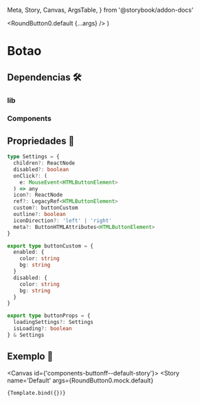   Meta,
  Story,
  Canvas,
  ArgsTable,
} from '@storybook/addon-docs'

  <RoundButton0.default {...args} />
)

<Meta
  title='Components/Button/0'
  component={RoundButton0.default}
  argTypes={RoundButton0.mock.default}
/>

# Botao

## Dependencias 🛠

### **lib**

### **Components**

## Propriedades 📐

```ts
type Settings = {
  children?: ReactNode
  disabled?: boolean
  onClick?: (
    e: MouseEvent<HTMLButtonElement>
  ) => any
  icon?: ReactNode
  ref?: LegacyRef<HTMLButtonElement>
  custom?: buttonCustom
  outline?: boolean
  iconDirection?: 'left' | 'right'
  meta?: ButtonHTMLAttributes<HTMLButtonElement>
}

export type buttonCustom = {
  enabled: {
    color: string
    bg: string
  }
  disabled: {
    color: string
    bg: string
  }
}

export type buttonProps = {
  loadingSettings?: Settings
  isLoading?: boolean
} & Settings
```

## Exemplo 📌

<Canvas id={'components-buttonff--default-story'}>
  <Story
    name='Default'
    args={RoundButton0.mock.default}
  >
    {Template.bind({})}
  </Story>
</Canvas>
